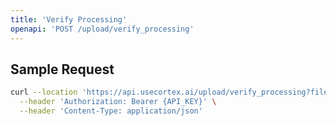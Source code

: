 ```yaml
---
title: 'Verify Processing'
openapi: 'POST /upload/verify_processing'
---
```


## Sample Request

```bash
curl --location 'https://api.usecortex.ai/upload/verify_processing?file_id={FILE_ID}' \
  --header 'Authorization: Bearer {API_KEY}' \
  --header 'Content-Type: application/json'
```